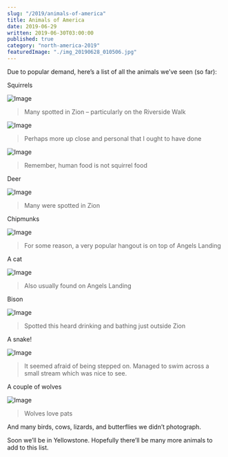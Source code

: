 ```yaml
---
slug: "/2019/animals-of-america"
title: Animals of America
date: 2019-06-29
written: 2019-06-30T03:00:00
published: true
category: "north-america-2019"
featuredImage: "./img_20190628_010506.jpg"
---
```


Due to popular demand, here’s a list of all the animals we’ve seen (so far):

Squirrels

![Image](./img_20190627_064314.jpg)

> Many spotted in Zion – particularly on the Riverside Walk

![Image](./img_20190627_070107.jpg)

> Perhaps more up close and personal that I ought to have done

![Image](./img_20190627_074355.jpg)

> Remember, human food is not squirrel food

Deer

![Image](./img_20190627_070718.jpg)

> Many were spotted in Zion

Chipmunks

![Image](./img_20190627_214401.jpg)

> For some reason, a very popular hangout is on top of Angels Landing

A cat

![Image](./img_20190627_215727.jpg)

> Also usually found on Angels Landing

Bison

![Image](./img_20190628_010506.jpg)

> Spotted this heard drinking and bathing just outside Zion

A snake!

![Image](./img_20190630_004700.jpg)

> It seemed afraid of being stepped on. Managed to swim across a small stream which was nice to see.

A couple of wolves

![Image](./img_20190630_021014.jpg)

> Wolves love pats

And many birds, cows, lizards, and butterflies we didn’t photograph.

Soon we’ll be in Yellowstone. Hopefully there’ll be many more animals to add to this list.